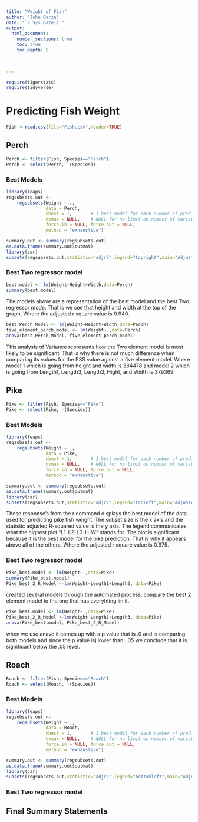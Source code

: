 ```yaml
---
title: "Weight of Fish"
author: "John Garza"
date: "`r Sys.Date()`"  
output: 
  html_document:
    number_sections: true
    toc: true
    toc_depth: 5

 
    
---
```



```r
require(tigerstats)
require(tidyverse)
```

# Predicting Fish Weight

```r
Fish <-read.csv(file="Fish.csv",header=TRUE)
```

## Perch

```r
Perch <- filter(Fish, Species=="Perch")
Perch <- select(Perch, -(Species))
```


### Best Models

```r
library(leaps)
regsubsets.out <-
    regsubsets(Weight ~ .,
               data = Perch,
               nbest = 1,       # 1 best model for each number of predictors
               nvmax = NULL,    # NULL for no limit on number of variables
               force.in = NULL, force.out = NULL,
               method = "exhaustive")

summary.out <- summary(regsubsets.out)
as.data.frame(summary.out$outmat)
library(car)
subsets(regsubsets.out,statistic="adjr2",legend="topright",main="Adjusted R^2")
```

### Best Two regressor model

```r
best.model <- lm(Weight~Height+Width,data=Perch)
summary(best.model)
``` 

The models above are a representation of the best model and the best Two regressor mode. That is we see that height and width at the top of the graph. Where the adjusted r square value is 0.940.       

```r
best_Perch_Model <- lm(Weight~Height+Width,data=Perch)
five_element_perch_model <- lm(Weight~.,data=Perch)
anova(best_Perch_Model, five_element_perch_model)
```

This analysis of Variance represents how the Two element model is most likely to be significant. That is why there is not much difference when comparing its values for the RSS value against a five element model. Where model 1 which is going from height and width is 384478 and model 2 which is going from Length1, Length3, Length3, Hight, and Width is 379369.       

## Pike
```r
Pike <- filter(Fish, Species=="Pike")
Pike <- select(Pike, -(Species))
```

### Best Models
```r
library(leaps)
regsubsets.out <-
    regsubsets(Weight ~ .,
               data = Pike,
               nbest = 1,       # 1 best model for each number of predictors
               nvmax = NULL,    # NULL for no limit on number of variables
               force.in = NULL, force.out = NULL,
               method = "exhaustive")

summary.out <- summary(regsubsets.out)
as.data.frame(summary.out$outmat)
library(car)
subsets(regsubsets.out,statistic="adjr2",legend="topleft",main="Adjusted R^2")
```

These response's from the r command displays the best model of the data used for predicting pike fish weight. The subset size is the x axis and the statistic adjusted R-squared value is the y axis. The legend communicates what the highest plot "L1-L2-L3-H-W" stands for. The plot is significant because it is the best model for the pike prediction. That is why it appears above all of the others. Where the adjusted r square value is 0.975.     

### Best Two regressor model
```r
Pike_best.model <- lm(Weight~.,data=Pike)
summary(Pike_best.model)
Pike_best_2_R_Model <-lm(Weight~Length1+Length3, data=Pike)
``` 

 created several models through the automated process. compare the best 2 element model to the one that has everyhting iin it.  

```r
Pike_best.model <- lm(Weight~.,data=Pike)
Pike_best_2_R_Model <-lm(Weight~Length1+Length3, data=Pike)
anova(Pike_best.model, Pike_best_2_R_Model)
```

when we use anavo it comes up with a p value that is .0 and is comparing both models and since the p value isj lower than . 05 we conclude that it is significant below the .05 level. 


## Roach

```r
Roach <- filter(Fish, Species=="Roach")
Roach <- select(Roach, -(Species))
```

### Best Models
```r
library(leaps)
regsubsets.out <-
    regsubsets(Weight ~ .,
               data = Roach,
               nbest = 1,       # 1 best model for each number of predictors
               nvmax = NULL,    # NULL for no limit on number of variables
               force.in = NULL, force.out = NULL,
               method = "exhaustive")

summary.out <- summary(regsubsets.out)
as.data.frame(summary.out$outmat)
library(car)
subsets(regsubsets.out,statistic="adjr2",legend="bottomleft",main="Adjusted R^2")
```


### Best Two regressor model

## Final Summary Statements